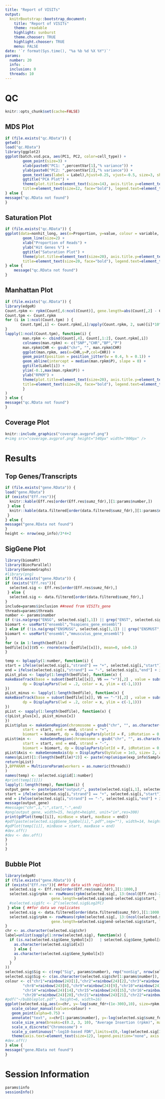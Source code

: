```yaml
---
title: "Report of VISITs"
output:
  knitrBootstrap::bootstrap_document:
    title: "Report of VISITs"
    theme: readable
    highlight: sunburst
    theme.chooser: TRUE
    highlight.chooser: TRUE
    menu: FALSE	
date: '`r format(Sys.time(), "%a %b %d %X %Y")`'
params:
  number: 20
  info: .
  inclusion: 0
  threads: 10
---
```


# QC
```r
knitr::opts_chunk$set(cache=FALSE)
```

## MDS Plot
```r
if (file.exists("qc.RData")) {
getwd()
load("qc.RData")
library(ggplot2)
ggplot(batch.vsd.pca, aes(PC1, PC2, color=cell_type)) +
        geom_point(size=3) +
        xlab(paste0("PC1: ",percentVar[1],"% variance")) +
        ylab(paste0("PC2: ",percentVar[2],"% variance")) +
        geom_text(aes(label = Label),hjust=0.25, vjust=-0.5, size=3, show_guide = F) +
        ggtitle("PCA Plot") +
        theme(plot.title=element_text(size=14), axis.title.y=element_text(size=14), axis.title.x=element_text(size=14),
        title=element_text(size=12, face="bold"), legend.text=element_text(size=10),axis.line = element_line(colour = "black")) 
} else {
message("qc.RData not found")
}
```


## Saturation Plot
```r
if (file.exists("qc.RData")) {
ggplot(data=nonhit_long, aes(x=Proportion, y=value, colour = variable, linetype=SampleType)) +
        geom_line(size=2) +
        xlab("Proportion of Reads") +
        ylab("Hit Genes %") +
        ggtitle("Saturation Plot") +
        theme(plot.title=element_text(size=20), axis.title.y=element_text(size=14), axis.title.x=element_text(size=14),
        title=element_text(size=20, face="bold"), legend.text=element_text(size=10),axis.line = element_line(colour = "black"))
} else {
	message("qc.RData not found")
}
```

## Manhattan Plot
```r
if (file.exists("qc.RData")) {
library(edgeR)
Count.rpkm <- rpkm(Count[,6:ncol(Count)], gene.length=abs(Count[,2] - Count[,3]), normalized.lib.sizes=F, log=T)
Count.tpm <- Count.rpkm
for (i in 1:ncol(Count.tpm) ) {
       Count.tpm[,i] <- Count.rpkm[,i]/apply(Count.rpkm, 2, sum)[i]*10^6
}
lapply(1:ncol(Count.tpm), function(i) {
        man.rpkm <- cbind(Count[,4], Count[,1:2], Count.rpkm[,i])
        colnames(man.rpkm) <- c("SNP","CHR","BP","P")
        man.rpkm$CHR <- gsub("chr", "", man.rpkm$CHR)
        ggplot(man.rpkm, aes(x=CHR,y=P,col=CHR)) +
        geom_point(position = position_jitter(w = 0.4, h = 0.1)) +
        geom_abline(intercept = median(man.rpkm$P), slope = 0) +
        ggtitle(Label[i]) +
        ylim(-0.1,max(man.rpkm$P)) +
        ylab("RPKM") +
        theme(plot.title=element_text(size=20), axis.title.y=element_text(size=14), axis.title.x=element_text(size=14),legend.position="none",
        title=element_text(size=20, face="bold"), legend.text=element_text(size=10),axis.line = element_line(colour = "black"))
        }
)
} else {
message("qc.RData not found")
}
```

## Coverage Plot
```r
knitr::include_graphics("coverage.avgprof.png")
#<img src="coverage.avgprof.png" height="540px" width="900px" />
```

# Results
## Top Genes/Transcripts
```r
if (file.exists("gene.RData")) {
load("gene.RData")
if (exists("Eff.res")){
  knitr::kable(Eff.res[order(Eff.res$sumz_fdr),][1:params$number,])
 } else {
  knitr::kable(data.filtered[order(data.filtered$sumz_fdr),][1:params$number,c(-2:-5)]) 
 }
} else {
message("gene.RData not found")
}
height <- nrow(exp_info)/3*4+2
```

## SigGene Plot
```r
library(biomaRt)
library(BiocParallel)
library(GenomeGraphs)
#library(png)
if (file.exists("gene.RData")) {
if (exists("Eff.res")){
  selected.sig <- Eff.res[order(Eff.res$sumz_fdr),]
 } else {
  selected.sig <- data.filtered[order(data.filtered$sumz_fdr),]
}
include=params$inclusion ##need from VISITs_gene
threads=params$threads
number <- params$number
if (!is.na(grep("ENSG", selected.sig[1,1]) || grep("ENST", selected.sig[1,1]))) {
biomart <- useMart("ensembl","hsapiens_gene_ensembl")
} else if (!is.na(grep("ENSMUSG", selected.sig[1,1]) || grep("ENSMUST", selected.sig[1,1]))) { 
biomart <- useMart("ensembl","mmusculus_gene_ensembl") 
}
for (x in 1:length(bedfile))  {
bedfile[[x]]$V5 <- rnorm(nrow(bedfile[[x]]), mean=0, sd=0.1)
}

temp <- bplapply(1:number, function(i) {
start = ifelse(selected.sig[i,"strand"] == "+", selected.sig[i,"start"] - include, selected.sig[i,"start"])
end = ifelse(selected.sig[i,"strand"] == "-", selected.sig[i,"end"] + include, selected.sig[i,"end"])
pList_plus <- lapply(1:length(bedfile), function(x) {
makeBaseTrack(base = subset(bedfile[[x]], V6 == "+")[,2] , value = subset(bedfile[[x]],V6 == "+")[,5], strand = "+",
        dp = DisplayPars(lwd = .2, color = x, ylim = c(-1,1)))
})
pList_minus <- lapply(1:length(bedfile), function(x) {
makeBaseTrack(base = subset(bedfile[[x]], V6 == "-")[,2] , value = subset(bedfile[[x]],V6 == "-")[,5], strand = "-",
        dp = DisplayPars(lwd = .2, color = x, ylim = c(-1,1)))
})
pList <- sapply(1:length(bedfile), function(x) {
c(pList_plus[x], pList_minus[x])
})
pList$plus <- makeGeneRegion(chromosome = gsub("chr", "", as.character(selected.sig[i, "chr"])),
        start = start, end = end, strand = "+",
        biomart = biomart, dp = DisplayPars(plotId = F, idRotation = 0, cex = .4))
pList$min <-    makeGeneRegion(chromosome = gsub("chr", "", as.character(selected.sig[i, "chr"])),
        start = start, end = end, strand = "-",
        biomart = biomart, dp = DisplayPars(plotId = F, idRotation = 0, cex = .4))
pList$Axis <- makeGenomeAxis(dp = DisplayPars(byValue = 1e3, size= 2, add53 = T))
names(pList)[1:(length(bedfile)*2)] <- paste(rep(unique(exp_info$SampleName),each=2), rep(c("+","-"), length(bedfile)), sep="_")
return(pList)
},BPPARAM = MulticoreParam(workers = as.numeric(threads))
)
names(temp) <- selected.sig$id[1:number]
#print(temp[[1]])
lapply(1:length(temp), function(i) {
output_gene <- paste(paste("output/", paste(selected.sig[i,1], selected.sig$Gene_Symbol[i], selected.sig$chr[i], selected.sig$strand[i], sep="_"),sep=""), ".png", sep="")
start = ifelse(selected.sig[i,"strand"] == "+", selected.sig[i,"start"] - include, selected.sig[i,"start"])
end = ifelse(selected.sig[i,"strand"] == "-", selected.sig[i,"end"] + include, selected.sig[i,"end"])
message(output_gene)
#message("chr",i,":",start,"-",end)
#png(output_gene, width=15, height=height, unit="in",res=300)
print(gdPlot(temp[[i]], minBase = start, maxBase = end))
#pdf(paste(selected.sig$Gene_Symbol[i],".pdf",sep=""), width=14, height=8)
#gdPlot(temp[[i]], minBase = start, maxBase = end)
#dev.off()
#dev <- dev.off()
}
)
}

```

## Bubble Plot
```r
library(edgeR)
if (file.exists("gene.RData")) {
if (exists("Eff.res")){ ##for data with replicates
  selected.sig <- Eff.res[order(Eff.res$sumz_fdr),][1:1000,]
  selected.sig$rpkm <- rowMeans(rpkm(selected.sig[, 13:(ncol(Eff.res)-2)][c(1:(nrow(exp_info)/6), (nrow(exp_info)/6*2+1):(nrow(exp_info)/6*3+1))], 
				     gene.length=selected.sig$end-selected.sig$start, log=F))
  #selected.sig$fc <- 2^(selected.sig$Log2FC)
 } else { ##for data wo replicates
  selected.sig <- data.filtered[order(data.filtered$sumz_fdr),][1:1000,]
  selected.sig$rpkm <- rowMeans(rpkm(selected.sig[, 13:(ncol(selected.sig)-2)][c(1:(nrow(exp_info)/6), (nrow(exp_info)/6*2+1):(nrow(exp_info)/6*3+1))], 
				     gene.length=selected.sig$end-selected.sig$start, log=F))
}  
chr <- as.character(selected.sig$chr)
label=unlist(sapply(1:nrow(selected.sig), function(x) {
  if (is.na(selected.sig$Gene_Symbol[x])   | selected.sig$Gene_Symbol[x] == "") {
    as.character(selected.sig$id[x])
    } else {
    as.character(selected.sig$Gene_Symbol[x])  
    }
  }
))
selected.sig$Sig <- c(rep("Sig", params$number), rep("nonSig", nrow(selected.sig) - params$number))
selected.sig$Sig <- c(as.character(selected.sig$chr[1:params$number]), selected.sig$Sig[(params$number+1):nrow(selected.sig)])
colour <- c("chr1"=rainbow(24)[1],"chr2"=rainbow(24)[2],"chr3"=rainbow(24)[3],"chr4"=rainbow(24)[4],"chr5"=rainbow(24)[5],"chr6"=rainbow(24)[6], "chr7"=rainbow(24)[7],
	    "chr8"=rainbow(24)[8],"chr9"=rainbow(24)[9],"chr10"=rainbow(24)[10],"chr11"=rainbow(24)[11],"chr12"=rainbow(24)[12],"chr13"=rainbow(24)[13],
	    "chr14"=rainbow(24)[14],"chr15"=rainbow(24)[15],"chr16"=rainbow(24)[16],"chr17"=rainbow(24)[17],"chr18"=rainbow(24)[18],"chr19"=rainbow(24)[19],
	    "chr20"=rainbow(24)[20],"chr21"=rainbow(24)[21],"chr22"=rainbow(24)[22],"chrX"=rainbow(24)[23],"chrY"=rainbow(24)[24],"nonSig"="grey")
#pdf("~/bubbleplot.pdf", height=6, width=16)
ggplot(selected.sig,aes(x=chr, y=-log(sumz_fdr+(1e-300),10), size=rpkm, colour=factor(Sig))) +
   scale_colour_manual(values=colour) + 
   geom_point(alpha=0.75) +
   annotate("text", x=chr[1:params$number], y=-log(selected.sig$sumz_fdr+(1e-300),10)[1:params$number], label = label[1:params$number],size=4,color=1,family="Times") +
   scale_size_area(breaks=c(0.2, 3, 10), "Average Insertion (rpkm)", max_size=75) +
   scale_x_discrete("Chromosome") + 
   scale_y_continuous("-log10-based FDR",limits=c(0,-log(selected.sig[1,]$sumz_fdr+1e-300,10)+2)) +
   theme(axis.text=element_text(size=12), legend.position="none", axis.title=element_text(size=14,face="bold"))
#dev.off()
} else {
message("gene.RData not found")
}
```

# Session Information
```r
params$info
sessionInfo()
```


